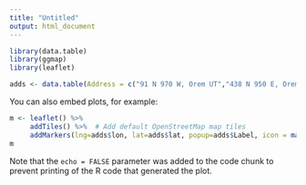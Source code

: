 ```yaml
---
title: "Untitled"
output: html_document
---
```


```r
library(data.table)
library(ggmap)
library(leaflet)

adds <- data.table(Address = c("91 N 970 W, Orem UT","438 N 950 E, Orem, UT","730 S 200 W, Orem, UT","13961 Minuteman Dr, Draper, UT"), Label = c("Home","Homebase","Inlaws","Work"))[,c("lon","lat"):=geocode(Address)]
```

You can also embed plots, for example:

```r
m <- leaflet() %>%
     addTiles() %>%  # Add default OpenStreetMap map tiles
     addMarkers(lng=adds$lon, lat=adds$lat, popup=adds$Label, icon = makeIcon("C:/Users/cmcneil/Documents/Projects/Miscellaneous/Personal/Images/images.png",iconHeight=50,iconWidth=20,iconAnchorX=5,iconAnchorY=50))
m
```

Note that the `echo = FALSE` parameter was added to the code chunk to prevent printing of the R code that generated the plot.
